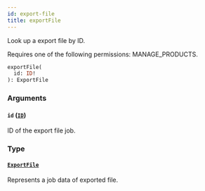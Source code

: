 ```yaml
---
id: export-file
title: exportFile
---
```


Look up a export file by ID.

Requires one of the following permissions: MANAGE_PRODUCTS.

```graphql
exportFile(
  id: ID!
): ExportFile
```

### Arguments

#### `id` ([`ID`](../../../developer/api-reference/scalars/id))

ID of the export file job.

### Type

#### [`ExportFile`](../../../developer/api-reference/objects/export-file)

Represents a job data of exported file.
